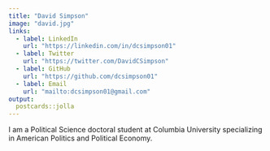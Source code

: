 ```yaml
---
title: "David Simpson"
image: "david.jpg"
links:
  - label: LinkedIn
    url: "https://linkedin.com/in/dcsimpson01"
  - label: Twitter
    url: "https://twitter.com/DavidCSimpson"
  - label: GitHub
    url: "https://github.com/dcsimpson01"
  - label: Email
    url: "mailto:dcsimpson01@gmail.com"
output:
  postcards::jolla
---
```

 
I am a Political Science doctoral student at Columbia University specializing in American Politics and Political Economy.
